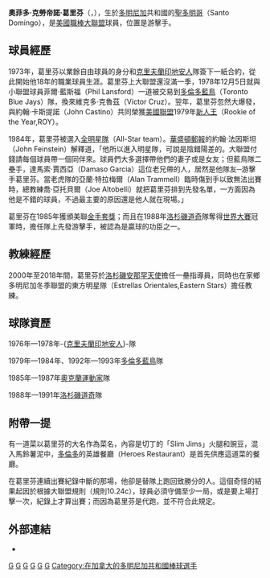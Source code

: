 {{Infobox baseball biography
|name        = 奧菲多·葛里芬<br />Alfredo Griffin
|image       = AlfredoGriffinAngels.jpg
|image_size  =
|caption     = 
|position    = [[游擊手|游擊手]]
|bats        = 左右開弓
|throws      = 右
|birth_date  = {{Birth date and age|mf=yes|1957|10|6}}
|birth_place = {{DOM}}[[國家特區|國家特區]][[聖多明哥|聖多明哥]]
|death_date  = 
|death_place = 
|debutleague = 美國職棒大聯盟
|debutdate   = 9月4日
|debutyear   = 1976年
|debutteam   = 克里夫蘭印地安人
|finalleague = 美國職棒大聯盟
|finaldate   = 10月3日
|finalyear   = 1993年
|finalteam   = 多倫多藍鳥
|statleague  = 美國職棒大聯盟
|stat1label  = [[打擊率|打擊率]]
|stat1value  = .249
|stat2label  = [[安打|安打]]
|stat2value  = 
|stat3label  = [[全壘打|全壘打]]
|stat3value  = 24
|stat4label  = [[打點|打點]]
|stat4value  = 527
|stat5label  = [[盜壘|盜壘]]
|stat5value  = 
|teams=
'''球員時期'''
*[[克里夫蘭印地安人|克里夫蘭印地安人]]（{{mlby|1976}}–{{mlby|1978}}）
*[[多倫多藍鳥|多倫多藍鳥]]（{{mlby|1979}}–{{mlby|1984}}）
*[[奧克蘭運動家|奧克蘭運動家]]（{{mlby|1985}}–{{mlby|1987}}）
*[[洛杉磯道奇|洛杉磯道奇]]（{{mlby|1988}}–{{mlby|1991}}）
*[[多倫多藍鳥|多倫多藍鳥]]（{{mlby|1992}}–{{mlby|1993}}）
'''教練時期'''
|highlights=
* [[美國職棒大聯盟全明星賽|全明星賽]]（[[1984年美國職棒大聯盟全明星賽|1984年]]）
* 4×[[世界大賽|世界大賽]]冠軍（{{wsy|1988}}、{{wsy|1992}}、{{wsy|1993}}、{{wsy|2002}}）
* [[美國職棒大聯盟年度最佳新人獎|美聯新人王]]（1979年）
* [[美國職棒大聯盟金手套獎|金手套獎]]（1985年）
|hoflink  = 美國國家棒球名人堂暨博物館
|hoftype  = 美國棒球名人堂
|hofdate  = 
|hofvote  = 
|hofmethod= 
}}

'''奧菲多‧克勞帝諾‧葛里芬'''（{{lang|en|Alfredo Claudino Griffin}}，{{bd|1957年|10月6日||}}），生於[[多明尼加|多明尼加]]共和國的[[聖多明哥|聖多明哥]]（Santo Domingo），是[[美國職棒大聯盟|美國職棒大聯盟]]球員，位置是游擊手。

== 球員經歷 ==

1973年，葛里芬以業餘自由球員的身分和[[克里夫蘭印地安人|克里夫蘭印地安人]]隊簽下一紙合約，從此開始他18年的職業球員生涯。葛里芬上大聯盟還沒滿一季，1978年12月5日就與小聯盟球員菲爾‧藍斯福（Phil Lansford）一道被交易到[[多倫多藍鳥|多倫多藍鳥]]（Toronto Blue Jays）隊，換來維克多‧克魯茲（Victor Cruz）。翌年，葛里芬忽然大爆發，與約翰‧卡斯提諾（John Castino）共同榮獲[[美國聯盟|美國聯盟]]1979年[[新人王|新人王]]（Rookie of the Year,ROY）。

1984年，葛里芬被選入[[美国职棒大联盟全明星赛|全明星隊]]（All-Star team）。[[華盛頓郵報|華盛頓郵報]]的約翰‧法因斯坦（John Feinstein）解釋道，「他所以進入明星隊，可說是陰錯陽差的。大聯盟付錢請每個球員帶一個同伴來。球員們大多選擇帶他們的妻子或是女友；但藍鳥隊二壘手，達馬索‧賈西亞（Damaso Garcia）這位老兄帶的人，居然是他隊友─游擊手葛里芬。當老虎隊的亞蘭‧特拉梅爾（Alan Trammell）臨時傷到手以致無法出賽時，總教練喬‧亞托貝爾（Joe Altobelli）就把葛里芬排到先發名單，一方面因為他是不錯的球員，不過最主要的原因還是他人就在現場。」

葛里芬在1985年獲頒美聯[[美國職棒金手套獎|金手套獎]]；而且在1988年[[洛杉磯道奇|洛杉磯道奇]]隊奪得[[世界大賽|世界大賽]]冠軍時，擔任隊上先發游擊手，被認為是贏球的功臣之一。

== 教練經歷 ==

2000年至2018年間，葛里芬於[[洛杉磯安那罕天使|洛杉磯安那罕天使]]擔任一壘指導員，同時也在家鄉多明尼加冬季聯盟的東方明星隊（Estrellas Orientales,Eastern Stars）擔任教練。

== 球隊資歷 ==

1976年—1978年-{[[克里夫蘭印地安人|克里夫蘭印地安人]]}-隊

1979年—1984年、1992年—1993年[[多倫多藍鳥|多倫多藍鳥]]隊

1985年—1987年[[奧克蘭運動家|奧克蘭運動家]]隊

1988年—1991年[[洛杉磯道奇|洛杉磯道奇]]隊

== 附帶一提 ==

有一道菜以葛里芬的大名作為菜名，內容是切丁的「Slim Jims」火腿和豌豆，混入馬鈴薯泥中，[[多倫多|多倫多]]的英雄餐廳（Heroes Restaurant）是首先供應這道菜的餐廳。

在葛里芬連續出賽紀錄中斷的那場，他卻是替隊上跑回致勝分的人。這個奇怪的結果起因於根據大聯盟規則（規則10.24c），球員必須守備至少一局，或是要上場打擊一次，紀錄上才算出賽；而因為葛里芬是代跑，並不符合此規定。

== 外部連結 ==
*{{baseball-reference|id=g/griffal01}}
{{1992年世界大賽冠軍多倫多藍鳥隊名單}}
{{1993年世界大賽冠軍多倫多藍鳥隊名單}}
{{2002年世界大賽冠軍洛杉磯安那罕天使隊名單}}
{{2013年世界棒球經典賽多明尼加隊選手列表}}
{{2017年世界棒球經典賽多明尼加隊選手列表}}

[[Category:1957年出生|G]]
[[Category:克里夫蘭印地安人隊球員|G]]
[[Category:多倫多藍鳥隊球員|G]]
[[Category:奧克蘭運動家隊球員|G]]
[[Category:洛杉磯道奇隊球員|G]]
[[Category:2013年世界棒球經典賽教練|G]]
[[Category:在加拿大的多明尼加共和國棒球選手|Category:在加拿大的多明尼加共和國棒球選手]]